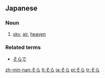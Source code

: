 ==Japanese==                             
===Noun===
{{ja-noun|h|rom=sora}}
# {{ja-def|空}} [[sky]], [[air]], [[heaven]]

===Related terms===
*[[そらで]]

[[zh-min-nan:そら]]
[[lt:そら]]
[[ja:そら]]
[[pl:そら]]
[[tr:そら]]